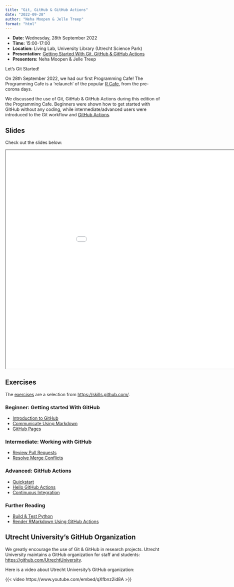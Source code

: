 ```yaml
---
title: "Git, GitHub & GitHub Actions"
date: "2022-09-28"
author: "Neha Moopen & Jelle Treep"
format: "html"
---
```


::: {.callout-note icon=false}

- **Date:** Wednesday, 28th September 2022
- **Time:** 15:00-17:00
- **Location:** Living Lab, University Library (Utrecht Science Park)
- **Presentation:** [Getting Started With Git, GitHub & GitHub Actions](https://utrechtuniversity.github.io/programming-cafe/posts/2022-09-28_git-and-github/)
- **Presenters:** Neha Moopen & Jelle Treep

:::

Let's Git Started!

On 28th September 2022, we had our first Programming Cafe! The Programming Cafe is a 'relaunch' of the popular [R Cafe](https://github.com/UtrechtUniversity/R-data-cafe), from the pre-corona days.

We discussed the use of Git, GitHub & GitHub Actions during this edition of the Programming Cafe. Beginners were shown how to get started with GitHub without any coding, while intermediate/advanced users were introduced to the Git workflow and [GitHub Actions](https://github.com/features/actions). 

## Slides

Check out the slides below:

```{=html}
<iframe width="1050" height="700" src="../../presentations/2022-09-28_git-and-github/slides/2022-09-28_git-and-github.html"></iframe>
```

## Exercises

The [exercises](../../presentations/2022-09-28_git-and-github/exercises/2022-09-28_git-and-github.md) are a selection from <https://skills.github.com/>.

### Beginner: Getting started With GitHub

- [Introduction to GitHub](https://github.com/skills/introduction-to-github)
- [Communicate Using Markdown](https://github.com/skills/communicate-using-markdown)
- [GitHub Pages](https://github.com/skills/github-pages)

### Intermediate: Working with GitHub

- [Review Pull Requests](https://github.com/skills/review-pull-requests)
- [Resolve Merge Conflicts](https://github.com/skills/resolve-merge-conflicts)

### Advanced: GitHub Actions

- [Quickstart](https://docs.github.com/en/actions/quickstart)
- [Hello GitHub Actions](https://github.com/skills/hello-github-actions)
- [Continuous Integration](https://github.com/skills/continuous-integration)

### Further Reading

- [Build & Test Python](https://docs.github.com/en/actions/automating-builds-and-tests/building-and-testing-python)
- [Render RMarkdown Using GitHub Actions](https://github.com/r-lib/actions/blob/v2/examples/render-rmarkdown.yaml)

## Utrecht University's GitHub Organization

We greatly encourage the use of Git & GitHub in research projects. Utrecht University maintains a GitHub organization for staff and students: <https://github.com/UtrechtUniversity>. 

Here is a video about Utrecht University's GitHub organization: 

{{< video https://www.youtube.com/embed/qXfbnz2id8A >}}